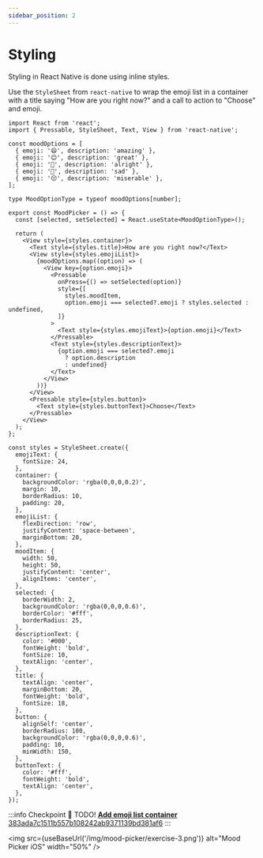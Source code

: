 ```yaml
---
sidebar_position: 2
---
```



# Styling

Styling in React Native is done using inline styles.

Use the `StyleSheet` from `react-native` to wrap the emoji list in a container with a title saying "How are you right now?" and a call to action to "Choose" and emoji.

```tsx title="src/components/PressableArea.tsx"
import React from 'react';
import { Pressable, StyleSheet, Text, View } from 'react-native';

const moodOptions = [
  { emoji: '😄', description: 'amazing' },
  { emoji: '😊', description: 'great' },
  { emoji: '🙂', description: 'alright' },
  { emoji: '🙁', description: 'sad' },
  { emoji: '😔', description: 'miserable' },
];

type MoodOptionType = typeof moodOptions[number];

export const MoodPicker = () => {
  const [selected, setSelected] = React.useState<MoodOptionType>();

  return (
    <View style={styles.container}>
      <Text style={styles.title}>How are you right now?</Text>
      <View style={styles.emojiList}>
        {moodOptions.map((option) => (
          <View key={option.emoji}>
            <Pressable
              onPress={() => setSelected(option)}
              style={[
                styles.moodItem,
                option.emoji === selected?.emoji ? styles.selected : undefined,
              ]}
            >
              <Text style={styles.emojiText}>{option.emoji}</Text>
            </Pressable>
            <Text style={styles.descriptionText}>
              {option.emoji === selected?.emoji
                ? option.description
                : undefined}
            </Text>
          </View>
        ))}
      </View>
      <Pressable style={styles.button}>
        <Text style={styles.buttonText}>Choose</Text>
      </Pressable>
    </View>
  );
};

const styles = StyleSheet.create({
  emojiText: {
    fontSize: 24,
  },
  container: {
    backgroundColor: 'rgba(0,0,0,0.2)',
    margin: 10,
    borderRadius: 10,
    padding: 20,
  },
  emojiList: {
    flexDirection: 'row',
    justifyContent: 'space-between',
    marginBottom: 20,
  },
  moodItem: {
    width: 50,
    height: 50,
    justifyContent: 'center',
    alignItems: 'center',
  },
  selected: {
    borderWidth: 2,
    backgroundColor: 'rgba(0,0,0,0.6)',
    borderColor: '#fff',
    borderRadius: 25,
  },
  descriptionText: {
    color: '#000',
    fontWeight: 'bold',
    fontSize: 10,
    textAlign: 'center',
  },
  title: {
    textAlign: 'center',
    marginBottom: 20,
    fontWeight: 'bold',
    fontSize: 18,
  },
  button: {
    alignSelf: 'center',
    borderRadius: 100,
    backgroundColor: 'rgba(0,0,0,0.6)',
    padding: 10,
    minWidth: 150,
  },
  buttonText: {
    color: '#fff',
    fontWeight: 'bold',
    textAlign: 'center',
  },
});
```

:::info Checkpoint 🔗
TODO!
[**Add emoji list container** 383ada7c1511b557b108242ab9371139bd381af6](https://github.com/kadikraman/mood-tracker/commit/383ada7c1511b557b108242ab9371139bd381af6)
:::

<img
  src={useBaseUrl('/img/mood-picker/exercise-3.png')}
  alt="Mood Picker iOS"
  width="50%"
/>
